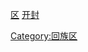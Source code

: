 [[category:开封区县|区]]
[[category:河南市辖区|开封]]
[[Category:回族区|Category:回族区]]
{{catmore|顺河回族区|河南省开封市顺河回族区}}